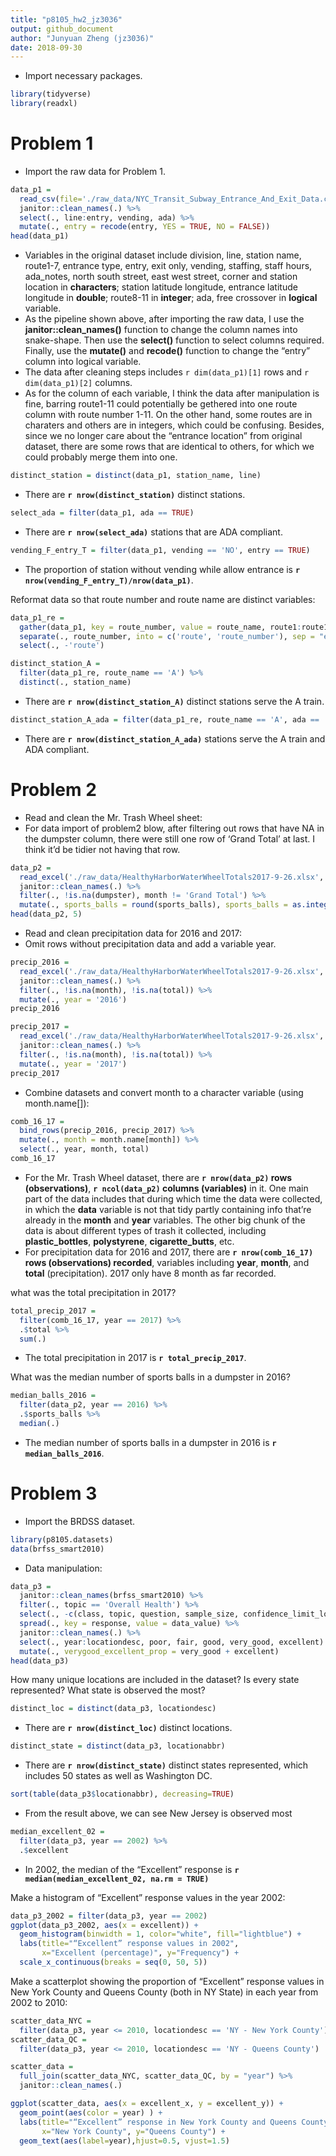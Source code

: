 ```yaml
---
title: "p8105_hw2_jz3036"
output: github_document
author: "Junyuan Zheng (jz3036)"
date: 2018-09-30
---
```


* Import necessary packages.
```r
library(tidyverse)
library(readxl)
```


# Problem 1

* Import the raw data for Problem 1.
```r
data_p1 = 
  read_csv(file='./raw_data/NYC_Transit_Subway_Entrance_And_Exit_Data.csv') %>%
  janitor::clean_names(.) %>%
  select(., line:entry, vending, ada) %>%
  mutate(., entry = recode(entry, YES = TRUE, NO = FALSE))
head(data_p1)
```

* Variables in the original dataset include division, line, station name, route1-7, entrance type, entry, exit only, vending, staffing, staff hours, ada_notes, north south street, east west street, corner and station location in __characters__; station latitude longitude, entrance latitude longitude in __double__; route8-11 in __integer__; ada, free crossover in __logical__ variable.
* As the pipeline shown above, after importing the raw data, I use the __janitor::clean_names()__ function to change the column names into snake-shape. Then use the __select()__ function to select columns required. Finally, use the __mutate()__ and __recode()__ function to change the "entry" column into logical variable.
* The data after cleaning steps includes `r dim(data_p1)[1]` rows and `r dim(data_p1)[2]` columns.
* As for the column of each variable, I think the data after manipulation is fine, barring route1-11 could potentially be gethered into one route column with route number 1-11. On the other hand, some routes are in charaters and others are in integers, which could be confusing. Besides, since we no longer care about the "entrance location" from original dataset, there are some rows that are identical to others, for which we could probably merge them into one.

```r
distinct_station = distinct(data_p1, station_name, line)
```
* There are __`r nrow(distinct_station)`__ distinct stations.

```r
select_ada = filter(data_p1, ada == TRUE)
```
* There are __`r nrow(select_ada)`__ stations that are ADA compliant.

```r
vending_F_entry_T = filter(data_p1, vending == 'NO', entry == TRUE)
```
* The proportion of station without vending while allow entrance is __`r nrow(vending_F_entry_T)/nrow(data_p1)`__.

Reformat data so that route number and route name are distinct variables:
```r
data_p1_re = 
  gather(data_p1, key = route_number, value = route_name, route1:route11) %>%
  separate(., route_number, into = c('route', 'route_number'), sep = "e") %>%
  select(., -'route')
```

```r
distinct_station_A =
  filter(data_p1_re, route_name == 'A') %>%
  distinct(., station_name)
```
* There are __`r nrow(distinct_station_A)`__ distinct stations serve the A train.

```r
distinct_station_A_ada = filter(data_p1_re, route_name == 'A', ada == 'TRUE')
```
* There are __`r nrow(distinct_station_A_ada)`__ stations serve the A train and ADA compliant.

# Problem 2

* Read and clean the Mr. Trash Wheel sheet:
* For data import of problem2 blow, after filtering out rows that have NA in the dumpster column, there were still one row of 'Grand Total' at last. I think it'd be tidier not having that row.
```r
data_p2 = 
  read_excel('./raw_data/HealthyHarborWaterWheelTotals2017-9-26.xlsx', sheet = 1, range = cell_cols("A:N")) %>% 
  janitor::clean_names(.) %>%
  filter(., !is.na(dumpster), month != 'Grand Total') %>% 
  mutate(., sports_balls = round(sports_balls), sports_balls = as.integer(sports_balls))
head(data_p2, 5)
```

* Read and clean precipitation data for 2016 and 2017:
* Omit rows without precipitation data and add a variable year.
```r
precip_2016 = 
  read_excel('./raw_data/HealthyHarborWaterWheelTotals2017-9-26.xlsx', sheet = 4, range = "A2:B15") %>% 
  janitor::clean_names(.) %>%
  filter(., !is.na(month), !is.na(total)) %>%
  mutate(., year = '2016')
precip_2016
```
```r
precip_2017 = 
  read_excel('./raw_data/HealthyHarborWaterWheelTotals2017-9-26.xlsx', sheet = 3, range = "A2:B15") %>% 
  janitor::clean_names(.) %>%
  filter(., !is.na(month), !is.na(total)) %>%
  mutate(., year = '2017')
precip_2017
```

* Combine datasets and convert month to a character variable (using month.name[]):
```r
comb_16_17 = 
  bind_rows(precip_2016, precip_2017) %>% 
  mutate(., month = month.name[month]) %>% 
  select(., year, month, total)
comb_16_17
```

* For the Mr. Trash Wheel dataset, there are __`r nrow(data_p2)` rows (observations)__, __`r ncol(data_p2)` columns (variables)__ in it. One main part of the data includes that during which time the data were collected, in which the __data__ variable is not that tidy partly containing info that're already in the __month__ and __year__ variables. The other big chunk of the data is about different types of trash it collected, including __plastic_bottles__, __polystyrene__, __cigarette_butts__, etc.
* For precipitation data for 2016 and 2017, there are __`r nrow(comb_16_17)` rows (observations) recorded__, variables including __year__, __month__, and __total__ (precipitation). 2017 only have 8 month as far recorded.

what was the total precipitation in 2017?
```r
total_precip_2017 = 
  filter(comb_16_17, year == 2017) %>%
  .$total %>% 
  sum(.)
```
* The total precipitation in 2017 is __`r total_precip_2017`__.

What was the median number of sports balls in a dumpster in 2016?
```r
median_balls_2016 = 
  filter(data_p2, year == 2016) %>%
  .$sports_balls %>%
  median(.)
```
* The median number of sports balls in a dumpster in 2016 is __`r median_balls_2016`__.

# Problem 3

* Import the BRDSS dataset.
```r
library(p8105.datasets)
data(brfss_smart2010)
```

* Data manipulation:
```r
data_p3 = 
  janitor::clean_names(brfss_smart2010) %>%
  filter(., topic == 'Overall Health') %>% 
  select(., -c(class, topic, question, sample_size, confidence_limit_low:geo_location)) %>% 
  spread(., key = response, value = data_value) %>%
  janitor::clean_names(.) %>% 
  select(., year:locationdesc, poor, fair, good, very_good, excellent) %>% 
  mutate(., verygood_excellent_prop = very_good + excellent)
head(data_p3)
```

How many unique locations are included in the dataset? Is every state represented? What state is observed the most?
```r
distinct_loc = distinct(data_p3, locationdesc)
```
* There are __`r nrow(distinct_loc)`__ distinct locations.
```r
distinct_state = distinct(data_p3, locationabbr)
```
* There are __`r nrow(distinct_state)`__ distinct states represented, which includes 50 states as well as Washington DC.
```r
sort(table(data_p3$locationabbr), decreasing=TRUE) 
```
* From the result above, we can see New Jersey is observed most

```r
median_excellent_02 = 
  filter(data_p3, year == 2002) %>%
  .$excellent
```
* In 2002, the median of the “Excellent” response is __`r median(median_excellent_02, na.rm = TRUE)`__

Make a histogram of “Excellent” response values in the year 2002:
```r
data_p3_2002 = filter(data_p3, year == 2002)
ggplot(data_p3_2002, aes(x = excellent)) + 
  geom_histogram(binwidth = 1, color="white", fill="lightblue") +
  labs(title="“Excellent” response values in 2002", 
       x="Excellent (percentage)", y="Frequency") +
  scale_x_continuous(breaks = seq(0, 50, 5))
```

Make a scatterplot showing the proportion of “Excellent” response values in New York County and Queens County (both in NY State) in each year from 2002 to 2010:
```r
scatter_data_NYC = 
  filter(data_p3, year <= 2010, locationdesc == 'NY - New York County')
scatter_data_QC = 
  filter(data_p3, year <= 2010, locationdesc == 'NY - Queens County')

scatter_data = 
  full_join(scatter_data_NYC, scatter_data_QC, by = "year") %>%
  janitor::clean_names(.)

ggplot(scatter_data, aes(x = excellent_x, y = excellent_y)) + 
  geom_point(aes(color = year) ) +
  labs(title="“Excellent” response in New York County and Queens County from 2002-2010", 
       x="New York County", y="Queens County") +
  geom_text(aes(label=year),hjust=0.5, vjust=1.5)
```

